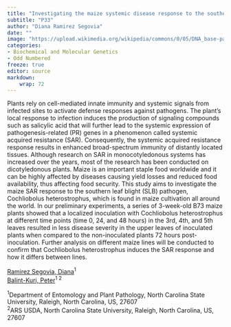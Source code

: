 ```yaml
---
title: "Investigating the maize systemic disease response to the southern leaf blight pathogen, Cochliobolus heterostrophus."
subtitle: "P33"
author: "Diana Ramirez Segovia"
date: ""
image: "https://upload.wikimedia.org/wikipedia/commons/0/05/DNA_base-pair_diagram.jpg"
categories: 
- Biochemical and Molecular Genetics
- Odd Numbered
freeze: true
editor: source
markdown: 
    wrap: 72
---
```


Plants rely on cell-mediated innate immunity and systemic signals from infected sites to activate defense responses against pathogens. The plant's local response to infection induces the production of signaling compounds such as salicylic acid that will further lead to the systemic expression of pathogenesis-related (PR) genes in a phenomenon called systemic acquired resistance (SAR). Consequently, the systemic acquired resistance response results in enhanced broad-spectrum immunity of distantly located tissues. Although research on SAR in monocotyledonous systems has increased over the years, most of the research has been conducted on dicotyledonous plants. Maize is an important staple food worldwide and it can be highly affected by diseases causing yield losses and reduced food availability, thus affecting food security. This study aims to investigate the maize SAR response to the southern leaf blight (SLB) pathogen, Cochliobolus heterostrophus, which is found in maize cultivation all around the world. In our preliminary experiments, a series of 3-week-old B73 maize plants showed that a localized inoculation with Cochliobolus heterostrophus at different time points (time 0, 24, and 48 hours) in the 3rd, 4th, and 5th leaves resulted in less disease severity in the upper leaves of inoculated plants when compared to the non-inoculated plants 72 hours post-inoculation. Further analysis on different maize lines will be conducted to confirm that Cochliobolus heterostrophus induces the SAR response and how it differs between lines.

<a href='mailto:daramir3@ncsu.edu'>Ramirez Segovia, Diana</a><sup>1</sup><br><a href='mailto:pjbalint@ncsu.edu'>Balint-Kuri, Peter</a><sup>1 2</sup><br>

<sup>1</sup>Department of Entomology and Plant Pathology, North Carolina State University, Raleigh, North Carolina, US, 27607<br><sup>2</sup>ARS USDA, North Carolina State University, Raleigh, North Carolina, US, 27607<br>
